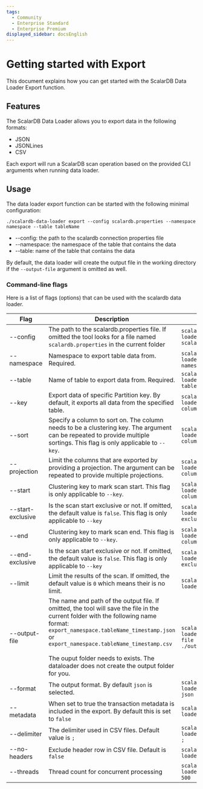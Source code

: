 ```yaml
---
tags:
  - Community
  - Enterprise Standard
  - Enterprise Premium
displayed_sidebar: docsEnglish
---
```


# Getting started with Export

This document explains how you can get started with the ScalarDB Data Loader Export function.

## Features

The ScalarDB Data Loader allows you to export data in the following formats:

- JSON
- JSONLines
- CSV

Each export will run a ScalarDB scan operation based on the provided CLI arguments when running data loader.

## Usage

The data loader export function can be started with the following minimal configuration:

```console
./scalardb-data-loader export --config scalardb.properties --namespace namespace --table tableName
```



- --config:   the path to the scalardb connection properties file
- --namespace:  the namespace of the table that contains the data
- --table: name of the table that contains the data

By default, the data loader will create the output file in the working directory if the `--output-file` argument is omitted as well.

### Command-line flags

Here is a list of flags (options) that can be used with the scalardb data loader.

| Flag              | Description                                                  | Usage                                                  |
| ----------------- | ------------------------------------------------------------ | ------------------------------------------------------ |
| --config          | The path to the scalardb.properties file. If omitted the tool looks for a file named `scalardb.properties` in the current folder | `scalardb-data-loader --config scalardb.properties`    |
| --namespace       | Namespace to export table data from. Required.               | `scalardb-data-loader --namespace namespace`           |
| --table           | Name of table to export data from. Required.                 | `scalardb-data-loader --table tableName`               |
| --key             | Export data of specific Partition key. By default, it exports all data from the specified table. | `scalardb-data-loader --key columnName=value`          |
| --sort            | Specify a column to sort on. The column needs to be a clustering key. The argument can be repeated to provide multiple sortings. This flag is only applicable to `--key`. | `scalardb-data-loader --sort columnName=desc`          |
| --projection      | Limit the columns that are exported by providing a projection. The argument can be repeated to provide multiple projections. | `scalardb-data-loader --projection columnName`         |
| --start           | Clustering key to mark scan start. This flag is only applicable to `--key`.   | `scalardb-data-loader --start columnName=value`        |
| --start-exclusive | Is the scan start exclusive or not. If omitted, the default value is `false`. This flag is only applicable to `--key` | `scalardb-data-loader --start-exclusive`               |
| --end             | Clustering key to mark scan end. This flag is only applicable to `--key`. | `scalardb-data-loader --end columnName=value`          |
| --end-exclusive   | Is the scan start exclusive or not. If omitted, the default value is `false`. This flag is only applicable to `--key`    | `scalardb-data-loader --end-exclusive`                 |
| --limit           | Limit the results of the scan. If omitted, the default value is `0` which means their is no limit. | `scalardb-data-loader --limit 1000`                    |
| --output-file     | The name and path of the output file. If omitted, the tool will save the file in the current folder with the following name format:<br />`export_namespace.tableName_timestamp.json` or `export_namespace.tableName_timestamp.csv`<br /><br />The ouput folder needs to exists. The dataloader does not create the output folder for you. | `scalardb-data-loader --output-file ./out/output.json` |
| --format          | The output format. By default `json` is selected.           | `scalardb-data-loader --format json`                   |
| --metadata        | When set to true the transaction metadata is included in the export. By default this is set to `false` | `scalardb-data-loader --metadata`                      |
| --delimiter       | The delimiter used in CSV files. Default value is `;`        | `scalardb-data-loader --delimiter ;`                   |
| --no-headers      | Exclude header row in CSV file. Default is `false`           | `scalardb-data-loader --no-headers`                    |
| --threads         | Thread count for concurrent processing                       | `scalardb-data-loader --threads 500`                   |

